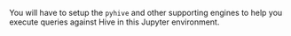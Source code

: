 You will have to setup the `pyhive` and other supporting engines to help you execute queries against Hive in this
Jupyter environment.
